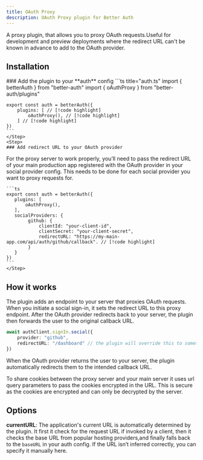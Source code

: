 ```yaml
---
title: OAuth Proxy
description: OAuth Proxy plugin for Better Auth
---
```


A proxy plugin, that allows you to proxy OAuth requests.Useful for development and preview deployments where the redirect URL can't be known in advance to add to the OAuth provider. 

## Installation

<Steps>
    <Step>
    ### Add the plugin to your **auth** config
    ```ts title="auth.ts"
    import { betterAuth } from "better-auth"
    import { oAuthProxy } from "better-auth/plugins"

    export const auth = betterAuth({
        plugins: [ // [!code highlight]
            oAuthProxy(), // [!code highlight]
        ] // [!code highlight]
    })
    ```
    </Step>
    <Step>
    ### Add redirect URL to your OAuth provider

   For the proxy server to work properly, you’ll need to pass the redirect URL of your main production app registered with the OAuth provider in your social provider config. This needs to be done for each social provider you want to proxy requests for.

    ```ts
    export const auth = betterAuth({
       plugins: [
           oAuthProxy(),
       ], 
       socialProviders: {
            github: {
                clientId: "your-client-id",
                clientSecret: "your-client-secret",
                redirectURL: "https://my-main-app.com/api/auth/github/callback". // [!code highlight]
            }
       }
    })
    ```
    </Step>
</Steps>    


## How it works

The plugin adds an endpoint to your server that proxies OAuth requests. When you initiate a social sign-in, it sets the redirect URL to this proxy endpoint. After the OAuth provider redirects back to your server, the plugin then forwards the user to the original callback URL.

```ts
await authClient.signIn.social({
    provider: "github",
    redirectURL: "/dashboard" // the plugin will override this to something like "http://localhost:3000/api/auth/oauth-proxy?callbackURL=/dashboard"
})
```

When the OAuth provider returns the user to your server, the plugin automatically redirects them to the intended callback URL.

<Callout>
To share cookies between the proxy server and your main server it uses url query parameters to pass the cookies encrypted in the URL. This is secure as the cookies are encrypted and can only be decrypted by the server.
</Callout>

## Options

**currentURL**: The application's current URL is automatically determined by the plugin. It first it check for the request URL if invoked by a client, then it checks the base URL from popular hosting providers,and finally falls back to the `baseURL` in your auth config. If the URL isn’t inferred correctly, you can specify it manually here.